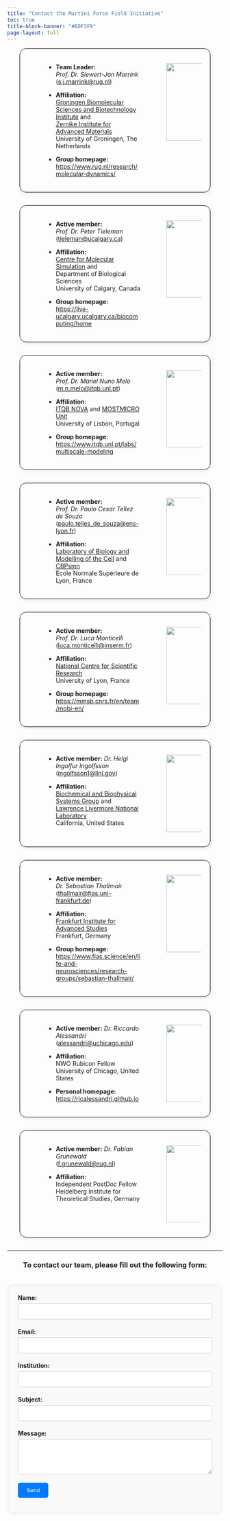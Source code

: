 ```yaml
---
title: "Contact the Martini Force Field Initiative"
toc: true
title-block-banner: "#EDF3F9"
page-layout: full
---
```


<div class="rounded-container">

:::{.columns}
:::{.column width=5%}

:::
:::{.column width=60%}

- **Team Leader:** *Prof. Dr. Siewert-Jan Marrink* ([s.j.marrink@rug.nl](mailto:S.J.Marrink@rug.nl))

- **Affiliation:** \
[Groningen Biomolecular Sciences and Biotechnology Institute](http://www.rug.nl/research/gbb/) and <br> 
[Zernike Institute for Advanced Materials](http://www.rug.nl/research/zernike/) <br>
University of Groningen, The Netherlands

- **Group homepage:** [https://www.rug.nl/research/molecular-dynamics/](https://www.rug.nl/research/molecular-dynamics/)
:::
:::{.column width=5%}

:::
:::{.column width=22%}
![](sjmarrink.jpg){width=180px}
:::
:::
</div>

<div class="rounded-container">

:::{.columns}
:::{.column width=5%}

:::
:::{.column width=60%}

- **Active member:** *Prof. Dr. Peter Tieleman* ([tieleman@ucalgary.ca](mailto:tieleman@ucalgary.ca))

- **Affiliation:** \
[Centre for Molecular Simulation](https://ucalgary.ca/molecular-simulation/home) and <br> 
Department of Biological Sciences <br>
University of Calgary, Canada

- **Group homepage:** [https://live-ucalgary.ucalgary.ca/biocomputing/home](https://live-ucalgary.ucalgary.ca/biocomputing/home)
:::
:::{.column width=5%}

:::
:::{.column width=22%}
![](ptieleman.jpeg){width=180px}
:::
:::
</div>

<div class="rounded-container">

:::{.columns}
:::{.column width=5%}

:::
:::{.column width=60%}

- **Active member:** *Prof. Dr. Manel Nuno Melo* ([m.n.melo@itqb.unl.pt](mailto:m.n.melo@itqb.unl.pt))

- **Affiliation:** \
[ITQB NOVA](https://www.itqb.unl.pt) and [MOSTMICRO Unit](https://www.itqb.unl.pt/mostmicro) <br>
University of Lisbon, Portugal

- **Group homepage:** [https://www.itqb.unl.pt/labs/multiscale-modeling](https://www.itqb.unl.pt/labs/multiscale-modeling)
:::
:::{.column width=5%}

:::
:::{.column width=22%}
![](mmelo.png){width=180px}
:::
:::
</div>

<div class="rounded-container">

:::{.columns}
:::{.column width=5%}

:::
:::{.column width=60%}

- **Active member:** *Prof. Dr. Paulo Cesar Tellez de Souza* ([paulo.telles_de_souza@ens-lyon.fr](mailto:paulo.telles_de_souza@ens-lyon.fr))

- **Affiliation:** \
[Laboratory of Biology and Modelling of the Cell](https://www.ens-lyon.fr/LBMC) and [CBPsmn](https://www.ens-lyon.fr/PSMN/doku.php?id=accueil) <br>
Ecole Normale Supérieure de Lyon, France

<!-- - **Group homepage:** [https://www.itqb.unl.pt/labs/multiscale-modeling](https://www.itqb.unl.pt/labs/multiscale-modeling) -->
:::
:::{.column width=5%}

:::
:::{.column width=22%}
![](psouza.jpg){width=180px}
:::
:::
</div>

<div class="rounded-container">

:::{.columns}
:::{.column width=5%}

:::
:::{.column width=60%}

- **Active member:** *Prof. Dr. Luca Monticelli* ([luca.monticelli@inserm.fr](mailto:luca.monticelli@inserm.fr))

- **Affiliation:** \
[National Centre for Scientific Research](https://www.cnrs.fr/en) <br>
University of Lyon, France

- **Group homepage:** [https://mmsb.cnrs.fr/en/team/mobi-en/](https://mmsb.cnrs.fr/en/team/mobi-en/)
:::
:::{.column width=5%}

:::
:::{.column width=22%}
![](lmonticelli.jpg){width=180px}
:::
:::
</div>

<div class="rounded-container">

:::{.columns}
:::{.column width=5%}

:::
:::{.column width=60%}

- **Active member:** *Dr. Helgi Ingolfur Ingolfsson* ([ingolfsson1@llnl.gov](mailto:ingolfsson1@llnl.gov))

- **Affiliation:** \
[Biochemical and Biophysical Systems Group](https://bbs.llnl.gov) and <br> [Lawrence Livermore National Laboratory](https://www.llnl.gov) <br>
California, United States

<!-- - **Group homepage:** [https://mmsb.cnrs.fr/en/team/mobi-en/](https://mmsb.cnrs.fr/en/team/mobi-en/) -->
:::
:::{.column width=5%}

:::
:::{.column width=22%}
![](hingolfsson.jpg){width=180px}
:::
:::
</div>

<div class="rounded-container">

:::{.columns}
:::{.column width=5%}

:::
:::{.column width=60%}

- **Active member:** *Dr. Sebastian Thallmair* ([thallmair@fias.uni-frankfurt.de](mailto:thallmair@fias.uni-frankfurt.de))

- **Affiliation:** \
[Frankfurt Institute for Advanced Studies](https://fias.institute/en/) <br>
Frankfurt, Germany

- **Group homepage:** [https://www.fias.science/en/life-and-neurosciences/research-groups/sebastian-thallmair/](https://www.fias.science/en/life-and-neurosciences/research-groups/sebastian-thallmair/)
:::
:::{.column width=5%}

:::
:::{.column width=22%}
![](sthallmair.jpg){width=180px}
:::
:::
</div>

<div class="rounded-container">

:::{.columns}
:::{.column width=5%}

:::
:::{.column width=60%}

- **Active member:** *Dr. Riccardo Alessandri* ([alessandri@uchicago.edu](mailto:alessandri@uchicago.edu))

- **Affiliation:** \
NWO Rubicon Fellow <br>
University of Chicago, United States

- **Personal homepage:** [https://ricalessandri.github.io](https://ricalessandri.github.io)
:::
:::{.column width=5%}

:::
:::{.column width=22%}
![](ralessandri.png){width=180px}
:::
:::
</div>

<div class="rounded-container">

:::{.columns}
:::{.column width=5%}

:::
:::{.column width=60%}

- **Active member:** *Dr. Fabian Grunewald* ([f.grunewald@rug.nl](mailto:f.grunewald@rug.nl))

- **Affiliation:** \
Independent PostDoc Fellow <br>
Heidelberg Institute for Theoretical Studies, Germany

<!-- - **Group homepage:** []() -->
:::
:::{.column width=5%}

:::
:::{.column width=22%}
![](fgrunewald.jpg){width=180px}
:::
:::
</div>

<style>
header {
  background-color: black;
  padding: 0px;
  margin: 0px;
  text-align: center;
}

.rounded-container {
  width: 80%; /* Set the width of the container */
  height: auto; /* Set the height of the container */
  margin: auto; /* Center the container */
  border: 1px solid #000; /* Set the border color and thickness */
  border-radius: 15px; /* Set the border radius */
  padding: 20px; /* Set the padding inside the container */
  box-shadow: 2px 2px 10px rgba(0, 0, 0, 0.1); /* Optional: Add a shadow for effect */
  margin-bottom: 30px;
}

/* Style for the form container */
.form-container {
  max-width: 90%;
  margin: auto;
  padding: 20px;
  border-radius: 8px;
  background-color: #f9f9f9;
  box-shadow: 0 0 10px rgba(0, 0, 0, 0.1);
  margin-top:38px
}

/* Style for form labels */
.form-label {
  font-weight: bold;
}

/* Style for input fields */
.form-input {
  width: 100%;
  padding: 10px;
  margin: 5px 0 20px;
  border: 1px solid #ccc;
  border-radius: 5px;
  box-sizing: border-box;
}

/* Style for submit button */
.form-submit {
  background-color: #007bff;
  color: #fff;
  padding: 10px 20px;
  border: none;
  border-radius: 5px;
  cursor: pointer;
}

/* Hover effect for submit button */
.form-submit:hover {
  background-color: #0056b3;
}

</style>

<hr>

<center>
<h3> To contact our team, please fill out the following form: </h3>
</center>

<script>
function submitForm() {

  const apiEndpoint = 'https://yozz7sue4d.execute-api.ca-central-1.amazonaws.com/prod/contacts/new';

  const contactName = document.getElementById("name").value;
  const contactEmail = document.getElementById("email").value;
  const contactInstitution = document.getElementById("institution").value;
  const contactSubject = document.getElementById("subject").value;
  const contactMessage = document.getElementById("message").value;

  const constantData = {
    "contactName": contactName,
    "contactEmail": contactEmail,
    "contactInstitution": contactInstitution,
    "contactSubject": contactSubject,
    "contactMessage": contactMessage
  };

  //Your post request using FETCH
  fetch(apiEndpoint, {
          method: 'POST',
          body: JSON.stringify(constantData),
          });
  alert("Your Contact Form has been sent successfully!");
}
</script>

<div class="form-container">
  <form onsubmit="submitForm(); return false;">
    <label class="form-label" for="name">Name:</label><br>
    <input class="form-input" type="text" id="name" name="name" required><br>
    <label class="form-label" for="email">Email:</label><br>
    <input class="form-input" type="email" id="email" name="email" required><br>
    <label class="form-label" for="institution">Institution:</label><br>
    <input class="form-input" type="text" id="institution" name="institution" required><br>
    <label class="form-label" for="subject">Subject:</label><br>
    <input class="form-input" type="text" id="subject" name="subject" required><br>
    <label class="form-label" for="message">Message:</label><br>
    <textarea class="form-input" id="message" name="message" rows="4" required></textarea><br>
    <input class="form-submit" type="submit" value="Send">
  </form>
</div>
